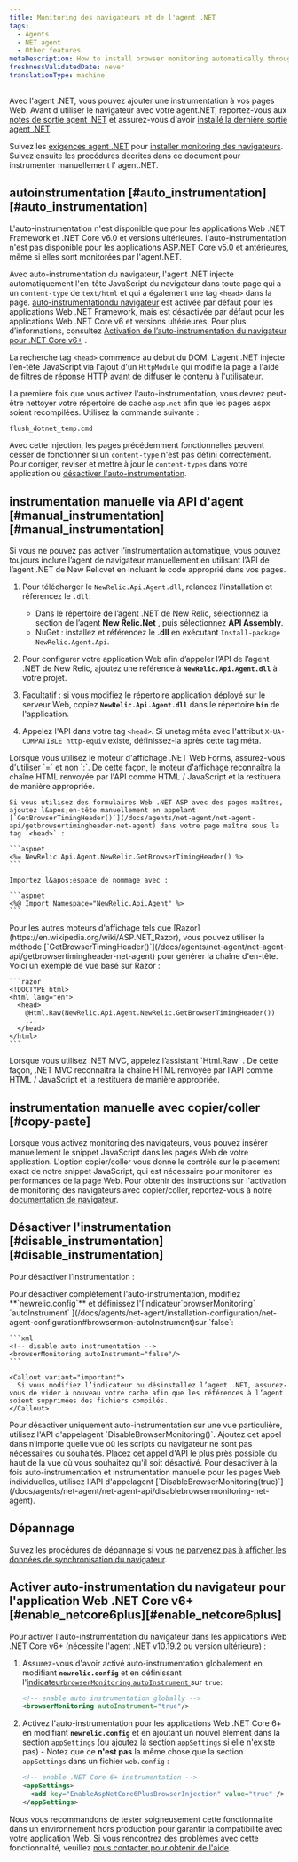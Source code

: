 ```yaml
---
title: Monitoring des navigateurs et de l'agent .NET
tags:
  - Agents
  - NET agent
  - Other features
metaDescription: How to install browser monitoring automatically through the .NET APM agent.
freshnessValidatedDate: never
translationType: machine
---
```


Avec l&apos;agent .NET, vous pouvez ajouter une instrumentation [<InlinePopover type="browser" />](/docs/browser/new-relic-browser/getting-started/introduction-new-relic-browser)à vos pages Web. Avant d&apos;utiliser le navigateur avec votre agent.NET, reportez-vous aux [notes de sortie agent .NET](/docs/release-notes/agent-release-notes/net-release-notes) et assurez-vous d&apos;avoir [installé la dernière sortie agent .NET](/docs/agents/net-agent/installation/install-net-agent-windows).

Suivez les [exigences agent .NET](/docs/agents/net-agent/getting-started/introduction-new-relic-net#extend) pour [installer monitoring des navigateurs](/docs/browser/new-relic-browser/installation/install-new-relic-browser-agent). Suivez ensuite les procédures décrites dans ce document pour instrumenter manuellement l’ agent.NET.

## autoinstrumentation [#auto\_instrumentation][#auto_instrumentation]

<Callout variant="important">
  L&apos;auto-instrumentation n&apos;est disponible que pour les applications Web .NET Framework et .NET Core v6.0 et versions ultérieures. l&apos;auto-instrumentation n&apos;est pas disponible pour les applications ASP.NET Core v5.0 et antérieures, même si elles sont monitorées par l&apos;agent.NET.
</Callout>

Avec auto-instrumentation du navigateur, l&apos;agent .NET injecte automatiquement l&apos;en-tête JavaScript du navigateur dans toute page qui a un `content-type` de `text/html` et qui a également une tag `<head>` dans la page. [auto-instrumentationdu navigateur](/docs/agents/net-agent/configuration/net-agent-configuration#browsermon-autoInstrument) est activée par défaut pour les applications Web .NET Framework, mais est désactivée par défaut pour les applications Web .NET Core v6 et versions ultérieures. Pour plus d’informations, consultez [Activation de l’auto-instrumentation du navigateur pour .NET Core v6+](#enable_netcore6plus) .

La recherche tag `<head>` commence au début du DOM. L&apos;agent .NET injecte l&apos;en-tête JavaScript via l&apos;ajout d&apos;un `HttpModule` qui modifie la page à l&apos;aide de filtres de réponse HTTP avant de diffuser le contenu à l&apos;utilisateur.

La première fois que vous activez l&apos;auto-instrumentation, vous devrez peut-être nettoyer votre répertoire de cache `asp.net` afin que les pages aspx soient recompilées. Utilisez la commande suivante :

```bash
flush_dotnet_temp.cmd
```

Avec cette injection, les pages précédemment fonctionnelles peuvent cesser de fonctionner si un `content-type` n&apos;est pas défini correctement. Pour corriger, réviser et mettre à jour le `content-types` dans votre application ou [désactiver l&apos;auto-instrumentation](/docs/agents/net-agent/features/page-load-timing-net#disable-instrumentation).

## instrumentation manuelle via API d&apos;agent [#manual\_instrumentation][#manual_instrumentation]

Si vous ne pouvez pas activer l’instrumentation automatique, vous pouvez toujours inclure l’agent de navigateur manuellement en utilisant l’API de l’agent .NET de New Relicvet en incluant le code approprié dans vos pages.

1. Pour télécharger le `NewRelic.Api.Agent.dll`, relancez l&apos;installation et référencez le `.dll`:

   * Dans le répertoire de l’agent .NET de New Relic, sélectionnez la section de l’agent <DNT>**New Relic.Net**</DNT> , puis sélectionnez <DNT>**API Assembly**</DNT>.
   * NuGet : installez et référencez le <DNT>**.dll**</DNT> en exécutant `Install-package NewRelic.Agent.Api`.

2. Pour configurer votre application Web afin d’appeler l’API de l’agent .NET de New Relic, ajoutez une référence à <DNT>**`NewRelic.Api.Agent.dll`**</DNT> à votre projet.

3. Facultatif : si vous modifiez le répertoire application déployé sur le serveur Web, copiez <DNT>**`NewRelic.Api.Agent.dll`**</DNT> dans le répertoire <DNT>**`bin`**</DNT> de l&apos;application.

4. Appelez l&apos;API dans votre tag `<head>`. Si unetag méta avec l&apos;attribut `X-UA-COMPATIBLE http-equiv` existe, définissez-la après cette tag méta.

<CollapserGroup>
  <Collapser id="net-web-forms" title="Moteur d'affichage des formulaires Web .NET">
    Lorsque vous utilisez le moteur d&apos;affichage .NET Web Forms, assurez-vous d&apos;utiliser `=` et non `:`. De cette façon, le moteur d&apos;affichage reconnaîtra la chaîne HTML renvoyée par l&apos;API comme HTML / JavaScript et la restituera de manière appropriée.

    Si vous utilisez des formulaires Web .NET ASP avec des pages maîtres, ajoutez l&apos;en-tête manuellement en appelant [`GetBrowserTimingHeader()`](/docs/agents/net-agent/net-agent-api/getbrowsertimingheader-net-agent) dans votre page maître sous la tag `<head>` :

    ```aspnet
    <%= NewRelic.Api.Agent.NewRelic.GetBrowserTimingHeader() %>
    ```

    Importez l&apos;espace de nommage avec :

    ```aspnet
    <%@ Import Namespace="NewRelic.Api.Agent" %>
    ```
  </Collapser>

  <Collapser id="razor" title="Autres moteurs de visualisation tels que Razor">
    Pour les autres moteurs d&apos;affichage tels que [Razor](https://en.wikipedia.org/wiki/ASP.NET_Razor), vous pouvez utiliser la méthode [`GetBrowserTimingHeader()`](/docs/agents/net-agent/net-agent-api/getbrowsertimingheader-net-agent) pour générer la chaîne d&apos;en-tête. Voici un exemple de vue basé sur Razor :

    ```razor
    <!DOCTYPE html>
    <html lang="en">
      <head>
        @Html.Raw(NewRelic.Api.Agent.NewRelic.GetBrowserTimingHeader())
        ...
      </head>
    </html>
    ```
  </Collapser>

  <Collapser id=".net-mvc" title=".NET MVC">
    Lorsque vous utilisez .NET MVC, appelez l’assistant `Html.Raw` . De cette façon, .NET MVC reconnaîtra la chaîne HTML renvoyée par l&apos;API comme HTML / JavaScript et la restituera de manière appropriée.
  </Collapser>
</CollapserGroup>

## instrumentation manuelle avec copier/coller [#copy-paste]

Lorsque vous activez monitoring des navigateurs, vous pouvez insérer manuellement le snippet JavaScript dans les pages Web de votre application. L&apos;option copier/coller vous donne le contrôle sur le placement exact de notre snippet JavaScript, qui est nécessaire pour monitorer les performances de la page Web. Pour obtenir des instructions sur l&apos;activation de monitoring des navigateurs avec copier/coller, reportez-vous à notre [documentation de navigateur](/docs/browser/browser-monitoring/installation/install-browser-monitoring-agent/#copy-paste).

## Désactiver l&apos;instrumentation [#disable\_instrumentation][#disable_instrumentation]

Pour désactiver l’instrumentation :

<CollapserGroup>
  <Collapser id="disable_auto-instrumentation" title="Désactiver l'auto-instrumentation">
    Pour désactiver complètement l&apos;auto-instrumentation, modifiez <DNT>**`newrelic.config`**</DNT> et définissez l&apos;[indicateur`browserMonitoring` `autoInstrument` ](/docs/agents/net-agent/installation-configuration/net-agent-configuration#browsermon-autoInstrument)sur `false`:

    ```xml
    <!-- disable auto instrumentation -->
    <browserMonitoring autoInstrument="false"/>
    ```

    <Callout variant="important">
      Si vous modifiez l’indicateur ou désinstallez l’agent .NET, assurez-vous de vider à nouveau votre cache afin que les références à l’agent soient supprimées des fichiers compilés.
    </Callout>
  </Collapser>

  <Collapser id="disable_instrumentation_pageview" title="Désactiver l'auto-instrumentation sur une vue particulière">
    Pour désactiver uniquement auto-instrumentation sur une vue particulière, utilisez l&apos;API d&apos;appelagent `DisableBrowserMonitoring()`. Ajoutez cet appel dans n’importe quelle vue où les scripts du navigateur ne sont pas nécessaires ou souhaités. Placez cet appel d&apos;API le plus près possible du haut de la vue où vous souhaitez qu&apos;il soit désactivé.
  </Collapser>

  <Collapser id="disable_instrumentation_manually" title="Désactiver l'instrumentation automatique et manuelle sur une vue particulière">
    Pour désactiver à la fois auto-instrumentation et instrumentation manuelle pour les pages Web individuelles, utilisez l&apos;API d&apos;appelagent [`DisableBrowserMonitoring(true)`](/docs/agents/net-agent/net-agent-api/disablebrowsermonitoring-net-agent).
  </Collapser>
</CollapserGroup>

## Dépannage

Suivez les procédures de dépannage si vous [ne parvenez pas à afficher les données de synchronisation du navigateur](/docs/agents/net-agent/troubleshooting/no-page-load-timing-data-appears-net).

## Activer auto-instrumentation du navigateur pour l&apos;application Web .NET Core v6+ [#enable\_netcore6plus][#enable_netcore6plus]

Pour activer l&apos;auto-instrumentation du navigateur dans les applications Web .NET Core v6+ (nécessite l&apos;agent .NET v10.19.2 ou version ultérieure) :

1. Assurez-vous d&apos;avoir activé auto-instrumentation globalement en modifiant <DNT>**`newrelic.config`**</DNT> et en définissant l&apos;[indicateur`browserMonitoring` `autoInstrument` ](/docs/agents/net-agent/installation-configuration/net-agent-configuration#browsermon-autoInstrument)sur `true`:

   ```xml
   <!-- enable auto instrumentation globally -->
   <browserMonitoring autoInstrument="true"/>
   ```

2. Activez l&apos;auto-instrumentation pour les applications Web .NET Core 6+ en modifiant <DNT>**`newrelic.config`**</DNT> et en ajoutant un nouvel élément dans la section `appSettings` (ou ajoutez la section `appSettings` si elle n&apos;existe pas) - Notez que ce **n&apos;est pas** la même chose que la section `appSettings` dans un fichier `web.config` :

   ```xml
   <!-- enable .NET Core 6+ instrumentation -->
   <appSettings>
     <add key="EnableAspNetCore6PlusBrowserInjection" value="true" />
   </appSettings>
   ```

Nous vous recommandons de tester soigneusement cette fonctionnalité dans un environnement hors production pour garantir la compatibilité avec votre application Web. Si vous rencontrez des problèmes avec cette fonctionnalité, veuillez [nous contacter pour obtenir de l&apos;aide](/docs/new-relic-solutions/solve-common-issues/find-help-use-support-portal/).